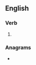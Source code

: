 {{also|marinâtes}}
==English==

===Verb===
{{head|en|verb form}}

# {{en-third-person singular of|marinate}}

===Anagrams===
* {{anagrams|en|a=aaeimnrst|animaters|antismear}}